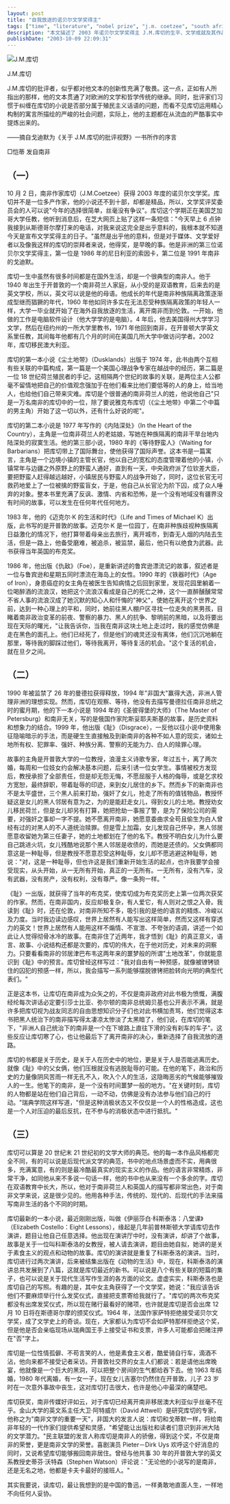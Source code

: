 ```yaml
---
layout: post
title: "自我放逐的诺贝尔文学奖得主"
tags: ["time", "literature", "nobel prize", "j.m. coetzee", "south africa", "novels", "exile", "apartheid", "writers", "colonialism"]
description: "本文描述了 2003 年诺贝尔文学奖得主 J.M.库切的生平、文学成就及其作品特点。库切 1940 年生于南非开普敦一个荷兰人家庭，在种族隔离政策下成长，获得双语教育。他早年选择自我放逐，先后在英国、美国生活，2002 年移居澳大利亚。文章详细介绍了库切的主要作品，包括《尘土地带》、《等待野蛮人》、《迈克尔·K 的生活和时代》(布克奖) 和《耻》(再次获布克奖) 等。库切的作品以精炼冷峻的语言风格著称，深刻探讨历史与个人、政治与道德、种族与身份等主题。尤其是他的小说《耻》引发了南非社会的巨大争议，因为它直指种族关系和土地问题等敏感话题，甚至被视为对后种族隔离时代南非的预言。文章将库切比作“卡夫卡的最佳接班人“和中国的鲁迅，赞赏他勇敢直面人生、不向任何人妥协的文学精神。"
publishDate: "2003-10-09 22:09:31"
---
```


![J.M.库切](http://www.nanfangdaily.com.cn/zm/20031009/wh/whxw/200310090896_235115.jpg)

J.M.库切

J.M.库切的批评者，似乎都对他文本的创新性充满了敬畏。这一点，正如有人所指出的那样，他的文本贯通了对欧洲的文学和哲学传统的继承。同时，批评家们习惯于纠缠在库切的小说是否部分属于殖民主义话语的问题，而看不见库切运用精心构制的寓言所描绘的严峻的社会问题，实际上，他的主题都在从流血的严酷事实中提炼出来的。

——摘自戈迪默为《关于 J.M.库切的批评视野》一书所作的序言

□恺蒂 发自南非

## （一）

10 月 2 日，南非作家库切（J.M.Coetzee）获得 2003 年度的诺贝尔文学奖。库切并不是一位多产作家，他的小说还不到十部，却都是精品，所以，文学奖评奖委员会的人可以说"今年的选择很简单，丝毫没有争议"。库切这个学期正在美国芝加哥大学任教，他听到消息后，在芝大网页上贴了这样一条短信："今天早上 6 点钟我接到从斯德哥尔摩打来的电话，对我来说这完全是出乎意料的，我根本就不知道今天是宣布文学奖得主的日子。"虽然是出乎他的意料，但是对于媒体、文学爱好者以及像我这样的库切的崇拜者来说，他得奖，是早晚的事。他是非洲的第三位诺贝尔文学奖得主，第一位是 1986 年的尼日利亚的索因卡，第二位是 1991 年南非的戈迪默。

库切一生中虽然有很多时间都是在国外生活，却是一个很典型的南非人。他于 1940 年出生于开普敦的一个南非荷兰人家庭，从小受的是双语教育，后来去的是英文学校，所以，英文可以说是他的母语。他成长的年代是南非种族隔离政策逐渐成型继而猖獗的年代，1960 年他如同许多实在无法忍受种族隔离政策的年轻人一样，大学一毕业就开始了在海外自我放逐的生活，离开南非而到伦敦。一开始，他做的工作是电脑软件设计（他大学学的是电脑）。4 年后，他去美国得州大学学习文学，然后在纽约州的一所大学里教书，1971 年他回到南非，在开普顿大学英文系里任教，其间每年他都有几个月的时间在美国几所大学中做访问学者。2002 年，库切移民澳大利亚。

库切的第一本小说《尘土地带》（Dusklands）出版于 1974 年，此书由两个互相有些关联的中篇构成，第一篇是一个美国心理战争专家在越战中的经历，第二篇是一位 18 世纪荷兰殖民者的手记，这相隔两个世纪的故事的关联，是两位主人公都毫不留情地把自己的价值观念强加于在他们看来比他们要低等的人的身上，给当地人，也给他们自己带来灾难。库切是个很普通的南非荷兰人的姓，他说他自己"只是一万名南非的库切中的一位，除了要说雅克布库切（《尘土地带》中第二个中篇的男主角）开始了这一切以外，还有什么好说的呢"。

库切的第二本小说是 1977 年写作的《内陆深处》（In the Heart of the Country），主角是一位南非荷兰人的老姑娘，写她在种族隔离的南非干旱台地内陆深处的寂寞生活。他的第三部小说，1980 年的《等待野蛮人》（Waiting for Barbarians）把库切带上了国际舞台，使他获得了国际声誉。这本书是一篇寓言，主角是一个边境小镇的主管长官，他以自己的宽松的态度管理着他的小镇，小镇常年与边疆之外原野上的野蛮人通好，直到有一天，中央政府派了位钦差大臣，要把野蛮人赶得越远越好，小镇居民与野蛮人的战争开始了，同时，这位长官无可救药地爱上了一位被擒的野蛮盲女，于是，他自己从长官沦为阶下囚，成了众人唾弃的对象。整本书里充满了反讽、激情、内省和恐怖，是一个没有地域没有疆界没有时间的故事，可以发生在任何年代任何地方。

1983 年，他的《迈克尔·K 的生活和时代》（Life and Times of Michael K）出版，此书写的是开普敦的故事。迈克尔·K 是一位园丁，在南非种族歧视种族隔离日益激化的情况下，他打算带着母亲出去旅行，离开城市，到杳无人烟的内陆去生活，但是一路上，他备受磨难，被追杀，被监禁，最后，他只有以绝食为武器。此书获得当年英国的布克奖。

1986 年，他出版《仇敌》（Foe），是重新讲述的鲁宾逊漂流记的故事，叙述者是一位与鲁宾逊和星期五同时漂流在海岛上的女性。1990 年的《铁器时代》（Age of Iron），身患癌症的女主角在被医生告知病情之后回到家里，发现花园里躺着一位喝醉酒的流浪汉，她把这个流浪汉看成是自己的死亡之神，这个一直醉醺醺常常不省人事的流浪汉成了她沉默的知心人和忏悔的"神父"，使她在离开这个世界之前，达到一种心理上的平和，同时，她前往黑人棚户区寻找一位走失的黑男孩，目睹着南非政治变革的前夜、警察的暴力、黑人的抗争、黎明前的黑暗，以及将要出现在天际的曙光，"让我告诉你，当我在南非这块土地上走过时，我的感觉仿佛是走在黑色的面孔上。他们已经死了，但是他们的魂灵还没有离体，他们沉沉地躺在那里，等待我的脚踩过他们，等待我离开，等待复活的机会。"这个复活的机会，就在旦夕之间。

## （二）

1990 年被监禁了 26 年的曼德拉获得释放，1994 年"非国大"赢得大选，非洲人管理非洲的理想实现。然而，库切在观察、等待，他没有去描写曼德拉任南非总统之时的蜜月期，他的下一本小说是 1994 年的《圣彼得堡的大师》（The Master of Petersburg）和南非无关，写的是俄国作家陀斯妥耶夫斯基的故事，是历史资料和想象力的结合。1999 年，他出版《耻》（Disgrace），一反他以往小说中使用象征隐喻暗示的手法，而是硬生生直接触及到新南非的各种不如人意的现实，诸如土地所有权、犯罪率、强奸、种族分离、警察的无能为力、白人的赎罪心理。

故事的主角是开普敦大学的一位教授，浪漫主义诗歌专家，年过五十，离了两次婚，每周和一位妓女约会解决基本问题，后来引诱一位女学生。事情被校方发现后，教授承担了全部责任，但是却无怨无悔，不愿屈服于人格的侮辱，或是乞求校方宽恕，最终辞职，带着耻辱的印迹，来到女儿居住的乡下。然而乡下的新南非也不是太平盛世，三个黑人前来打劫，强奸了女儿，抢走了所有的值钱物品，教授怀疑这是女儿的黑人邻居有意为之，为的是能赶走女儿，得到女儿的土地。教授劝女儿移民荷兰，但是女儿却另有打算，她把抢劫一事报了警，是为了保险公司的需要，对强奸之事却一字不提。她不愿离开南非，她愿意委曲求全苟且偷生为白人曾经有过的对黑人的不人道统治赎罪。但是雪上加霜，女儿发现自己怀孕，黑人邻居愿意收留她为第三任妻子，她的土地都划在了他的名下。教授不明白女儿为什么要自己跳进火坑，女儿残酷地说那个黑人邻居是收债的，而她是还债的。父女俩都同意这是一种耻辱，但是教授不愿意忍受这种耻辱，女儿却不愿逃避这种耻辱，她说："对，这是一种耻辱，但也许这是我们重新开始生活的起点，也许我要学会接受现实，从头开始，从一无所有开始，真正的一无所有。一无所有，没有汽车，没有武器，没有房产，没有权利，没有尊严。像一条狗一样。"

《耻》一出版，就获得了当年的布克奖，使库切成为布克奖历史上第一位两次获奖的作家。然而，在南非国内，反应却极复杂，有人爱它，有人则对之恨之入骨。我读到《耻》时，还在伦敦，对南非所知不多，吸引我的是他的语言的精炼、冷峻以及力度。当时我边读边感叹，世界上居然有人能写出这样简单，然而又这样有穿透力的英文！世界上居然有人能用这样不煽情、不宣泄、不夸张的语调，讲述一个如此让人觉得彻骨冰冷的故事。在南非住了近两年，我才悟到《耻》的真正意义，语言、故事、小说结构还都是次要的，库切的伟大，在于他对历史，对未来的洞察力。只要看看南非的邻居津巴布韦这两年来的噩梦般的所谓"土地改革"，你就能意识到《耻》中的预言。库切曾经这样写过："我对自由有一种预感，就像被镣铐锁住的囚犯的预感一样，所以，我会描写一系列能够摆脱镣铐把脸转向光明的典型代表们。"

正是这本书，让库切在南非成为众矢之的，不仅是南非政府对此书极为愤慨，满腹经纶每次讲话必定要引莎士比亚、弥尔顿的南非总统姆贝基也公开表示不满，就是许多把库切视为战友同志的自由思想知识分子们也对此书横加责骂，他们觉得这本书把黑人统治下的南非描写得太凄凉太惨淡了太黑暗了，他们说，在库切的笔下，"非洲人自己统治下的南非是一个在下坡路上直往下滑的没有刹车的车子"。这些反应让库切寒了心，也让他最后下了离开南非的决心，重新选择了自我流放的道路。

库切的书都是关于历史，是关于人在历史中的地位，更是关于人是否能逃离历史。就像《耻》中的父女俩，他们压根就没有逃脱耻辱的可能。在他的笔下，政治和历史的力量像阴风苦雨一样无孔不入，吹入个人的生活，这隐晦恶劣的气候能够摧毁人的一生。他笔下的南非，是一个没有时间噩梦一般的地方。"在关键时刻，库切的人物都是站在他们自己背后，一动不动，仿佛是没有办法参与他们自己的行动。"瑞典学院这样写道，"但是这种消极状态又不仅仅是一个人的性格造成，这也是一个人对压迫的最后反抗，在不参与的消极状态中进行抵抗。"

## （三）

库切可以算是 20 世纪末 21 世纪初的文学大师的典范。他的每一本作品风格都完全不同，有的可以说是后现代派文学的典范，书中的地点场景虚而不实，用典很多，充满寓意，有的则是最冷酷最真实的现实主义的作品。他的语言非常精炼，非常干净，如同他从来不多说一句话一样，他的书中也从来没有一个多余的字。库切在双语教育中长大，所以，他对于南非荷兰人和英国人的描写都非常出色，对于南非文学来说，这是很少见的。他用各种手法，传统的、现代的、后现代的手法来描写南非生活的各个不同的时期。

库切最新的一本小说，最近刚刚出版，叫做《伊丽莎白·科斯泰洛：八堂课》（Elizabeth Costello：Eight Lessons），缘起是几年前普林斯顿大学请库切去作演讲，题目让他自己任意选择。他出现在演讲厅中时，没有演讲，却讲了个故事，故事是关于一位叫科斯泰洛的女教授，被人请去演讲，题目由她自拟，她讲的是关于素食主义的观点和动物的故事。库切的演讲就是重复了科斯泰洛的演讲。当时，库切进行过两次演讲，后来被结集出版在《动物的生活》中，现在，科斯泰洛的演讲总共发展到了八篇，这就是库切最近的新书。可以说是八个有些关联的短篇的集子，也可以说是关于现代生活写作生涯的各方面的论文。虚虚实实，科斯泰洛也是库切自己的写照。有趣的是，其中女主角获得了一个文学奖，她说："我应该告诉他们不要麻烦举行什么发奖仪式，直接把支票寄给我就行了。"库切的两次布克奖都没有出席发奖仪式，所以现在赌行最看好的赌项，也许就是库切是否会出席 12 月 10 日将在斯德哥尔摩的颁奖仪式。1964 年，法国作家萨特拒绝接受诺贝尔文学奖，成了文学史上的奇谈。现在，大家都认为库切不会如萨特那样拒绝这个奖，但是他是否会亲临现场从瑞典国王手上接受证书和支票，许多人可能都会把赌注押在"否"字上。

库切是一位性情孤僻、不苟言笑的人，他是素食主义者，酷爱骑自行车，滴酒不沾，他向来都不接受记者采访。开普敦社交界的女主人们都说：若是请他出席晚宴，他就像是一个巨大的黑洞，可以把整个房间的生气都给吞下去。他 1963 年结婚，1980 年代离婚，有一女一子，现在女儿吉塞尔仍然住在开普敦，儿子 23 岁时在一次意外事故中丧生，这对库切打击很大，也许是他心中最深的痛楚吧。

库切获奖，南非传媒好评如云，对于库切已经离开南非移居澳大利亚似乎丝毫不在乎。金山大学的英文系主任大卫·阿特威尔（David Attwell）是研究库切的专家，他称之为"南非文学的重要一天"，非国大的发言人说：库切和戈蒂默一样，将给南非年轻的一代作家们提供希望和灵感，"希望能让出版社和读者们意识到非洲大陆的文学潜力。"民主联盟的发言人称库切是南非人的骄傲，得到这个奖，不仅是南非的荣誉，更是南非文学的荣誉。喜剧演员 Pieter－Dirk Uys 欢呼这个好消息的同时，又说希望库切能够搬回南非居住。曾经与他共事 30 年的开普敦大学的英文系教授史蒂芬·沃特森（Stephen Watson）评论说："无论他的小说写的是南非，还是无名之地，他都是卡夫卡最好的接班人。"

其实我要说，读库切，最让我想到的是中国的鲁迅，一样勇敢地直面人生，一样地不向任何人妥协。
